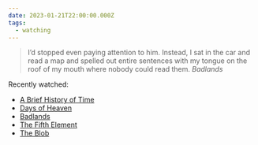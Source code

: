 ```yaml
---
date: 2023-01-21T22:00:00.000Z
tags:
  - watching
---
```

> I’d stopped even paying attention to him. Instead, I sat in the car and read a map and spelled out entire sentences with my tongue on the roof of my mouth where nobody could read them.
> <cite><i>Badlands</i></cite>

Recently watched:

* [A Brief History of Time](https://letterboxd.com/film/a-brief-history-of-time/)
* [Days of Heaven](https://letterboxd.com/film/days-of-heaven/)
* [Badlands](https://letterboxd.com/film/badlands/)
* [The Fifth Element](https://letterboxd.com/film/the-fifth-element/)
* [The Blob](https://letterboxd.com/film/the-blob/)